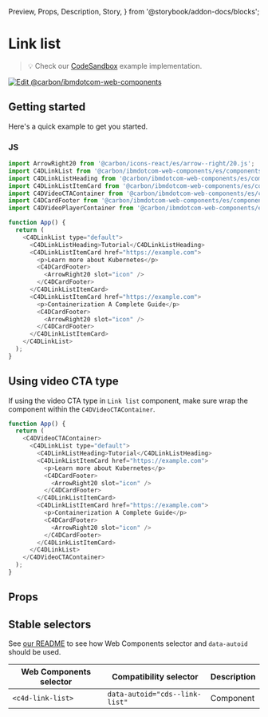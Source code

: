   Preview,
  Props,
  Description,
  Story,
} from '@storybook/addon-docs/blocks';

# Link list

> 💡 Check our
> [CodeSandbox](https://stackblitz.com/github/carbon-design-system/carbon-for-ibm-dotcom/tree/main/packages/web-components/examples/codesandbox/components-react/link-list)
> example implementation.

[![Edit @carbon/ibmdotcom-web-components](https://codesandbox.io/static/img/play-codesandbox.svg)](https://stackblitz.com/github/carbon-design-system/carbon-for-ibm-dotcom/tree/main/packages/web-components/examples/codesandbox/components-react/link-list)

## Getting started

Here's a quick example to get you started.

### JS

```javascript
import ArrowRight20 from '@carbon/icons-react/es/arrow--right/20.js';
import C4DLinkList from '@carbon/ibmdotcom-web-components/es/components-react/link-list/link-list';
import C4DLinkListHeading from '@carbon/ibmdotcom-web-components/es/components-react/link-list/link-list-heading';
import C4DLinkListItemCard from '@carbon/ibmdotcom-web-components/es/components-react/link-list/link-list-item-card';
import C4DVideoCTAContainer from '@carbon/ibmdotcom-web-components/es/components-react/cta/video-cta-container';
import C4DCardFooter from '@carbon/ibmdotcom-web-components/es/components-react/card/card-footer';
import C4DVideoPlayerContainer from '@carbon/ibmdotcom-web-components/es/components-react/video-player/video-player-container';

function App() {
  return (
    <C4DLinkList type="default">
      <C4DLinkListHeading>Tutorial</C4DLinkListHeading>
      <C4DLinkListItemCard href="https://example.com">
        <p>Learn more about Kubernetes</p>
        <C4DCardFooter>
          <ArrowRight20 slot="icon" />
        </C4DCardFooter>
      </C4DLinkListItemCard>
      <C4DLinkListItemCard href="https://example.com">
        <p>Containerization A Complete Guide</p>
        <C4DCardFooter>
          <ArrowRight20 slot="icon" />
        </C4DCardFooter>
      </C4DLinkListItemCard>
    </C4DLinkList>
  );
}
```

## Using video CTA type

If using the video CTA type in `Link list` component, make sure wrap the
component within the `C4DVideoCTAContainer`.

```javascript
function App() {
  return (
    <C4DVideoCTAContainer>
      <C4DLinkList type="default">
        <C4DLinkListHeading>Tutorial</C4DLinkListHeading>
        <C4DLinkListItemCard href="https://example.com">
          <p>Learn more about Kubernetes</p>
          <C4DCardFooter>
            <ArrowRight20 slot="icon" />
          </C4DCardFooter>
        </C4DLinkListItemCard>
        <C4DLinkListItemCard href="https://example.com">
          <p>Containerization A Complete Guide</p>
          <C4DCardFooter>
            <ArrowRight20 slot="icon" />
          </C4DCardFooter>
        </C4DLinkListItemCard>
      </C4DLinkList>
    </C4DVideoCTAContainer>
  );
}
```

## Props

<Props of={PropTypesRef} />

## Stable selectors

See
[our README](https://github.com/carbon-design-system/carbon-for-ibm-dotcom/tree/main/packages/web-components#stable-selectors-for-analytics-and-integratione2e-testing-in-web-components)
to see how Web Components selector and `data-autoid` should be used.

| Web Components selector | Compatibility selector         | Description |
| ----------------------- | ------------------------------ | ----------- |
| `<c4d-link-list>`       | `data-autoid="cds--link-list"` | Component   |

<Description markdown={contributing} />
